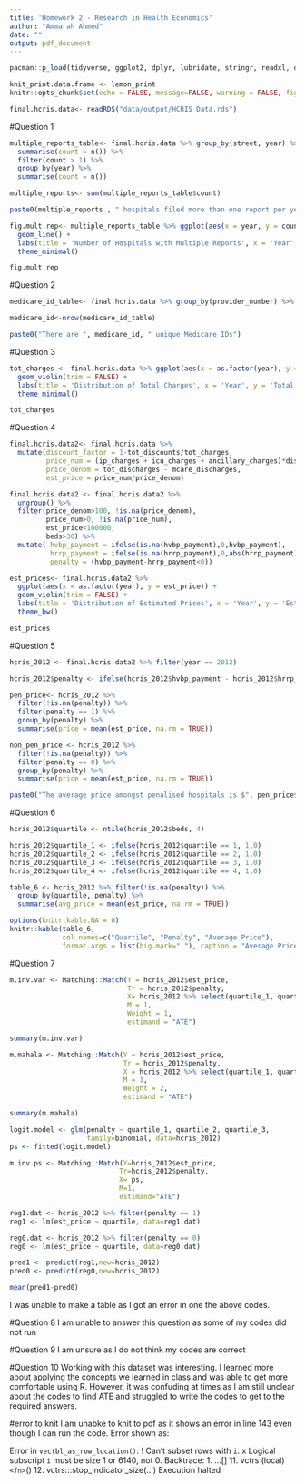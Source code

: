 ```yaml
---
title: 'Homework 2 - Research in Health Economics'
author: "Ammarah Ahmed"
date: ""
output: pdf_document 
---
```


```r
pacman::p_load(tidyverse, ggplot2, dplyr, lubridate, stringr, readxl, data.table, gdata, readr,scales, kableExtra, lemon, imputeTS)
```

```r
knit_print.data.frame <- lemon_print
knitr::opts_chunk$set(echo = FALSE, message=FALSE, warning = FALSE, fig.width = 16/2, fig.height = 9/2, tidy.opts=list(width.cutoff=60), tidy=TRUE)
```

```r
final.hcris.data<- readRDS("data/output/HCRIS_Data.rds")
```

#Question 1 

```r
multiple_reports_table<- final.hcris.data %>% group_by(street, year) %>% 
  summarise(count = n()) %>%
  filter(count > 1) %>% 
  group_by(year) %>% 
  summarise(count = n())
```

```r
multiple_reports<- sum(multiple_reports_table$count)
```

```r
paste0(multiple_reports , " hospitals filed more than one report per year. ")
```

```r
fig.mult.rep<- multiple_reports_table %>% ggplot(aes(x = year, y = count)) +
  geom_line() + 
  labs(title = 'Number of Hospitals with Multiple Reports', x = 'Year', y = 'Number of hospitals') +
  theme_minimal()
```

```r
fig.mult.rep
```

#Question 2

```r
medicare_id_table<- final.hcris.data %>% group_by(provider_number) %>% count() 
```
```r
medicare_id<-nrow(medicare_id_table)
```

```r
paste0("There are ", medicare_id, " unique Medicare IDs")
```

#Question 3

```r
tot_charges <- final.hcris.data %>% ggplot(aes(x = as.factor(year), y = tot_charges)) +
  geom_violin(trim = FALSE) +
  labs(title = 'Distribution of Total Charges', x = 'Year', y = 'Total Charges') +
  theme_minimal()
```

```r
tot_charges
```

#Question 4

```r
final.hcris.data2<- final.hcris.data %>%
  mutate(discount_factor = 1-tot_discounts/tot_charges,
         price_num = (ip_charges + icu_charges + ancillary_charges)*discount_factor - tot_mcare_payment,
         price_denom = tot_discharges - mcare_discharges,
         est_price = price_num/price_denom)
```
```r
final.hcris.data2 <- final.hcris.data2 %>%
  ungroup() %>% 
  filter(price_denom>100, !is.na(price_denom), 
         price_num>0, !is.na(price_num),
         est_price<100000, 
         beds>30) %>%
  mutate( hvbp_payment = ifelse(is.na(hvbp_payment),0,hvbp_payment),
          hrrp_payment = ifelse(is.na(hrrp_payment),0,abs(hrrp_payment)),
          penalty = (hvbp_payment-hrrp_payment<0))
```

```r
est_prices<- final.hcris.data2 %>% 
  ggplot(aes(x = as.factor(year), y = est_price)) +
  geom_violin(trim = FALSE) + 
  labs(title = 'Distribution of Estimated Prices', x = 'Year', y = 'Estimated Prices') +
  theme_bw()
```

```r
est_prices
```

#Question 5

```r
hcris_2012 <- final.hcris.data2 %>% filter(year == 2012)
```
```r
hcris_2012$penalty <- ifelse(hcris_2012$hvbp_payment - hcris_2012$hrrp_payment < 0, 1,0) 
```
```r
pen_price<- hcris_2012 %>%
  filter(!is.na(penalty)) %>% 
  filter(penalty == 1) %>%
  group_by(penalty) %>% 
  summarise(price = mean(est_price, na.rm = TRUE))
```
```r
non_pen_price <- hcris_2012 %>%
  filter(!is.na(penalty)) %>% 
  filter(penalty == 0) %>%
  group_by(penalty) %>% 
  summarise(price = mean(est_price, na.rm = TRUE))
```

```r
paste0("The average price amongst penalised hospitals is $", pen_price$price, " and the average price amongst non-penalised hospitals is $", non_pen_price$price)
```

#Question 6 
```r
hcris_2012$quartile <- ntile(hcris_2012$beds, 4)
```
```r
hcris_2012$quartile_1 <- ifelse(hcris_2012$quartile == 1, 1,0)
hcris_2012$quartile_2 <- ifelse(hcris_2012$quartile == 2, 1,0)
hcris_2012$quartile_3 <- ifelse(hcris_2012$quartile == 3, 1,0)
hcris_2012$quartile_4 <- ifelse(hcris_2012$quartile == 4, 1,0)
```

```r
table_6 <- hcris_2012 %>% filter(!is.na(penalty)) %>%
  group_by(quartile, penalty) %>%
  summarise(avg_price = mean(est_price, na.rm = TRUE))

```
```r
options(knitr.kable.NA = 0)
knitr::kable(table_6, 
             col.names=c("Quartile", "Penalty", "Average Price"),
             format.args = list(big.mark=","), caption = "Average Price for Treated and Control Groups")
```

#Question 7

```r
m.inv.var <- Matching::Match(Y = hcris_2012$est_price,
                             Tr = hcris_2012$penalty,
                             X= hcris_2012 %>% select(quartile_1, quartile_2, quartile_3),
                             M = 1,
                             Weight = 1,
                             estimand = "ATE")
```
```r
summary(m.inv.var)
```

```r
m.mahala <- Matching::Match(Y = hcris_2012$est_price, 
                            Tr = hcris_2012$penalty,
                            X = hcris_2012 %>% select(quartile_1, quartile_2, quartile_3),
                            M = 1,
                            Weight = 2,
                            estimand = "ATE")
```
```r
summary(m.mahala)
```

```r
logit.model <- glm(penalty ~ quartile_1, quartile_2, quartile_3,
                   family=binomial, data=hcris_2012)
ps <- fitted(logit.model)
```
```r
m.inv.ps <- Matching::Match(Y=hcris_2012$est_price,
                           Tr=hcris_2012$penalty,
                           X= ps,
                           M=1,
                           estimand="ATE")
```



```r
reg1.dat <- hcris_2012 %>% filter(penalty == 1)
reg1 <- lm(est_price ~ quartile, data=reg1.dat)
```
```r
reg0.dat <- hcris_2012 %>% filter(penalty == 0)
reg0 <- lm(est_price ~ quartile, data=reg0.dat)
```
```r
pred1 <- predict(reg1,new=hcris_2012)
pred0 <- predict(reg0,new=hcris_2012)
```
```r
mean(pred1-pred0)
```

I was unable to make a table as I got an error in one the above codes. 

#Question 8
I am unable to answer this question as some of my codes did not run 

#Question 9
I am unsure as I do not think my codes are correct

#Question 10
Working with this dataset was interesting. I learned more about applying the concepts we learned in class and was able to get more comfortable using R. However, it was confuding at times as I am still unclear about the codes to find ATE and struggled to write the codes to get to the required answers.

#error to knit
I am unabke to knit to pdf as it shows an error in line 143 even though I can run the code. Error shown as: 

Error in `vectbl_as_row_location()`:
! Can't subset rows with `i`.
x Logical subscript `i` must be size 1 or 6140, not 0.
Backtrace:
  1. ...[]
 11. vctrs (local) `<fn>`()
 12. vctrs:::stop_indicator_size(...)
Execution halted
